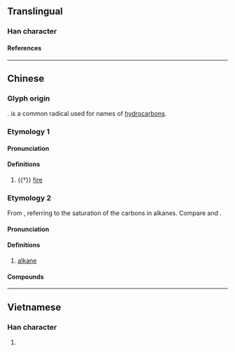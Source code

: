 {{character info}}
==Translingual==

===Han character===
{{Han char|rn=86|rad=火|as=07|sn=11|four=93811|canj=FJMU|ids=⿰火完}}

====References====
{{Han ref|kx=0671.190|dkj=19047|hdz=32206.010|uh=70F7}}

----

==Chinese==
{{zh-forms}}
{{zh-wp|zh|yue}}

===Glyph origin===
{{Han compound|火|完|ls=psc|c1=s|t1=fire|c2=p|t2=full; complete}}. {{zh-l|*火}} is a common radical used for names of [[hydrocarbon]]s.

===Etymology 1===

====Pronunciation====
{{zh-pron
|m=wán
|c=jyun4
|mn=oân
|cat=n
}}

====Definitions====
{{zh-hanzi}}

# {{†}} [[fire]]

===Etymology 2===
From {{zh-l|完|full; complete}}, referring to the saturation of the carbons in alkanes. Compare {{zh-l|烯}} and {{zh-l|炔}}.

====Pronunciation====
{{zh-pron
|m=wán
|c=jyun4,jyun4-2
|mn=oân
|cat=n
}}

====Definitions====
{{zh-hanzi}}

# {{lb|zh|organic compound}} [[alkane]]

====Compounds====
{{zh-der|烷烴|丁烷|戊烷|己烷|庚烷|辛烷|壬烷|癸烷|三氯乙烷|乙烷|三鹵甲烷|丙烷|硼烷|甲烷|螺烷|烷基}}

----

==Vietnamese==

===Han character===
{{vi-readings|reading=hoàn|rs=火07}}

# {{rfdef|vi|sort=火07}}